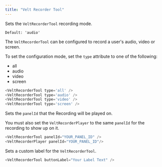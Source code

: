 ```yaml
---
title: "Velt Recorder Tool"
---
```


<Steps>
<Step title="Recording Types">

Sets the `VeltRecorderTool` recording mode.

`Default: 'audio'`

The `VeltRecorderTool` can be configured to record a user's audio, video or screen.

To set the configuration mode, set the `type` attribute to one of the following:
 - all
 - audio 
 - video
 - screen

```js
<VeltRecorderTool type='all' />
<VeltRecorderTool type='audio' />
<VeltRecorderTool type='video' />
<VeltRecorderTool type='screen' />
```

</Step>

<Step title="Recorder Panel Id">

Sets the `panelId` that the Recording will be played on.

You must also set the `VeltRecorderPlayer` to the same `panelId` for the recording to show up on it.

```js
<VeltRecorderTool panelId="YOUR_PANEL_ID" />
<VeltRecorderPlayer panelId="YOUR_PANEL_ID"/>
```

</Step>

<Step title="Button Label">

Sets a custom label for the `VeltRecorderTool`.

```js
<VeltRecorderTool buttonLabel="Your Label Text" />
```

</Step>

</Steps>